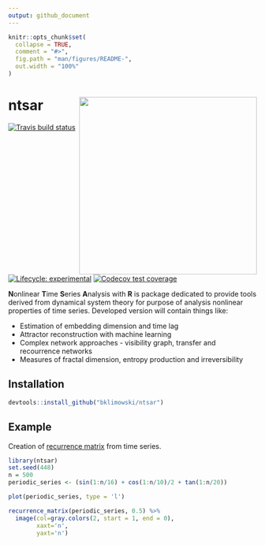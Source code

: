 ```yaml
---
output: github_document
---
```


<!-- README.md is generated from README.Rmd. Please edit that file -->

```r
knitr::opts_chunk$set(
  collapse = TRUE,
  comment = "#>",
  fig.path = "man/figures/README-",
  out.width = "100%"
)
```
# ntsar <img src="man/figures/logo.png" align="right" alt="" width="360" />

<!-- badges: start -->
[![Travis build status](https://travis-ci.org/bklimowski/ntsar.svg?branch=master)](https://travis-ci.org/bklimowski/tsar)
[![Lifecycle: experimental](https://img.shields.io/badge/lifecycle-experimental-orange.svg)](https://www.tidyverse.org/lifecycle/#experimental)
[![Codecov test coverage](https://codecov.io/gh/bklimowski/ntsar/branch/master/graph/badge.svg)](https://codecov.io/gh/bklimowski/tsar?branch=master)
<!-- badges: end -->

**N**onlinear **T**ime **S**eries **A**nalysis with **R** is package dedicated to provide tools derived from dynamical system theory for purpose of analysis nonlinear properties of time series. 
Developed version will contain things like:

+ Estimation of embedding dimension and time lag
+ Attractor reconstruction with machine learning
+ Complex network approaches - visibility graph, transfer and recourrence networks
+ Measures of  fractal dimension, entropy production and irreversibility

## Installation

``` r
devtools::install_github("bklimowski/ntsar")
```

## Example

Creation of [recurrence matrix](https://en.wikipedia.org/wiki/Recurrence_plot) from time series.

```r
library(ntsar)
set.seed(448)
n = 500
periodic_series <- (sin(1:n/16) + cos(1:n/10)/2 + tan(1:n/20)) 

plot(periodic_series, type = 'l')

recurrence_matrix(periodic_series, 0.5) %>% 
  image(col=gray.colors(2, start = 1, end = 0),
        xaxt='n',
        yaxt='n')
```

